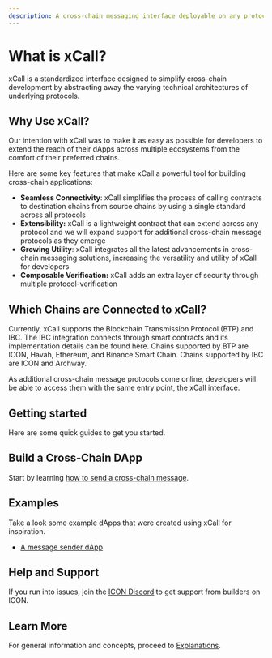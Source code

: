 ```yaml
---
description: A cross-chain messaging interface deployable on any protocol
---
```


# What is xCall?

xCall is a standardized interface designed to simplify cross-chain development by abstracting away the varying technical architectures of underlying protocols.&#x20;

## Why Use xCall?&#x20;

Our intention with xCall was to make it as easy as possible for developers to extend the reach of their dApps across multiple ecosystems from the comfort of their preferred chains.&#x20;

Here are some key features that make xCall a powerful tool for building cross-chain applications: &#x20;

* **Seamless Connectivity**: xCall simplifies the process of calling contracts to destination chains from source chains by using a single standard across all protocols
* **Extensibility:** xCall is a lightweight contract that can extend across any protocol and we will expand support for additional cross-chain message protocols as they emerge
* **Growing Utility**: xCall integrates all the latest advancements in cross-chain messaging solutions, increasing the versatility and utility of xCall for developers
* **Composable Verification:** xCall adds an extra layer of security through multiple protocol-verification&#x20;

## Which Chains are Connected to xCall?
Currently, xCall supports the Blockchain Transmission Protocol (BTP) and IBC. The IBC integration connects through smart contracts and its implementation details can be found here. Chains supported by BTP are ICON, Havah, Ethereum, and Binance Smart Chain. Chains supported by IBC are ICON and Archway.

As additional cross-chain message protocols come online, developers will be able to access them with the same entry point, the xCall interface.

## Getting started

Here are some quick guides to get you started.

## Build a Cross-Chain DApp

Start by learning [how to send a cross-chain message](/cross-chain-communication/general-message-passing-xcall/quickstart/sending-a-message).

## Examples

Take a look some example dApps that were created using xCall for inspiration.

* [A message sender dApp](https://github.com/icon-project/xcall-multi-jvm-jvm-demo/tree/master)

## Help and Support

If you run into issues, join the [ICON Discord](https://icon.community/icondiscord/) to get support from builders on ICON.

## Learn More

For general information and concepts, proceed to [Explanations](/cross-chain-communication/general-message-passing-xcall/explanations).